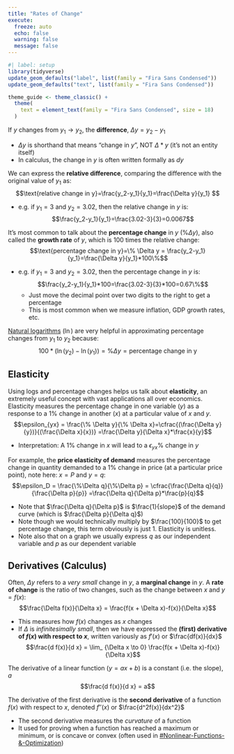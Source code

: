 ```yaml
---
title: "Rates of Change"
execute:
  freeze: auto
  echo: false
  warning: false
  message: false
---
```


```r
#| label: setup
library(tidyverse)
update_geom_defaults("label", list(family = "Fira Sans Condensed"))
update_geom_defaults("text", list(family = "Fira Sans Condensed"))

theme_guide <- theme_classic() + 
  theme(
    text = element_text(family = "Fira Sans Condensed", size = 18)
  )

```

If $y$ changes from  $y_1 \rightarrow y_2$, the **difference**, $\Delta y = y_2-y_1$

- $\Delta y$ is shorthand that means “change in $y$”, NOT $\Delta * y$ (it’s not an entity itself)
- In calculus, the change in $y$ is often written formally as $dy$

We can express the **relative difference**, comparing the difference with the original value of $y_1$ as:
$$\text{relative change in y}=\frac{y_2-y_1}{y_1}=\frac{\Delta y}{y_1}	$$

- e.g. if $y_1=3$ and $y_2=3.02$, then the relative change in $y$ is:
$$\frac{y_2-y_1}{y_1}=\frac{3.02-3}{3}=0.0067$$

It's most common to talk about the **percentage change** in $y$ ($\% \Delta y$), also called the **growth rate** of $y$, which is 100 times the relative change:
$$\text{percentage change in y}=\% \Delta y = \frac{y_2-y_1}{y_1}=\frac{\Delta y}{y_1}*100\%$$

- e.g. if $y_1=3$ and $y_2=3.02$, then the percentage change in $y$ is:
$$\frac{y_2-y_1}{y_1}*100=\frac{3.02-3}{3}*100=0.67\%$$
  - Just move the decimal point over two digits to the right to get a percentage
  - This is most common when we measure inflation, GDP growth rates, etc.

[Natural logarithms](#Exponents-and-Logarithms) $(\ln)$ are very helpful in approximating percentage changes from $y_1$ to $y_2$ because:
$$100*(\ln(y_2)-\ln(y_1))=\% \Delta y = \text{percentage change in y}$$

## Elasticity

Using logs and percentage changes helps us talk about **elasticity**, an extremely useful concept with vast applications all over economics. Elasticity measures the percentage change in one variable ($y$) as a response to a 1% change in another ($x$) at a particular value of $x$ and $y$.
$$\epsilon_{yx} = \frac{\% \Delta y}{\% \Delta x}=\cfrac{(\frac{\Delta y}{y})}{(\frac{\Delta x}{x})}	=\frac{\Delta y}{\Delta x}*\frac{x}{y}$$

- Interpretation: A 1% change in $x$ will lead to a $\epsilon_{yx}$% change in $y$

For example, the **price elasticity of demand** measures the percentage change in quantity demanded to a 1% change in price (at a particular price point), note here: $x=P$ and $y=q$:
$$\epsilon_D = \frac{\%\Delta q}{\%\Delta p} =  \cfrac{\frac{\Delta q}{q}}{\frac{\Delta p}{p}} =\frac{\Delta q}{\Delta p}*\frac{p}{q}$$

- Note that $\frac{\Delta q}{\Delta p}$ is $\frac{1}{slope}$ of the demand curve (which is $\frac{\Delta p}{\Delta q}$)
- Note though we would technically multiply by $\frac{100}{100}$ to get percentage change, this term obviously is just 1. Elasticity is unitless.
- Note also that on a graph we usually express $q$ as our independent variable and $p$ as our dependent variable

## Derivatives (Calculus)

Often, $\Delta y$ refers to a *very small* change in $y$, a **marginal change** in $y$. A **rate of change** is the ratio of two changes, such as the change between $x$ and $y=f(x)$:
$$\frac{\Delta f(x)}{\Delta x} = \frac{f(x + \Delta x)-f(x)}{\Delta x}$$

- This measures how $f(x)$ changes as $x$ changes
- If $\Delta$ is *infinitesimally small*, then we have expressed the **(first) derivative of $f(x)$ with respect to $x$**, written variously as $f'(x)$ or $\frac{df(x)}{dx}$
$$\frac{d f(x)}{d x} = \lim_ {\Delta x \to 0} \frac{f(x + \Delta x)-f(x)}{\Delta x}$$

The derivative of a linear function $(y=ax+b)$ is a constant (i.e. the slope), $a$ 
$$\frac{d f(x)}{d x} = a$$

The derivative of the first derivative is the **second derivative** of a function $f(x)$ with respect to $x$, denoted  $f''(x)$ or $\frac{d^2f(x)}{dx^2}$

- The second derivative measures the *curvature* of a function
- It used for proving when a function has reached a maximum or minimum, or is concave or convex (often used in [#Nonlinear-Functions-&-Optimization](optimization))
